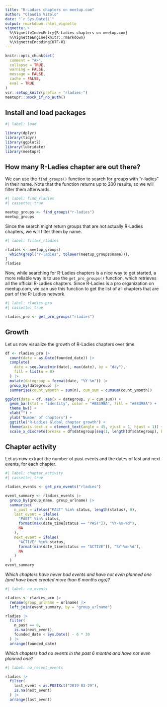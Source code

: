 ```yaml
---
title: "R-Ladies chapters on meetup.com"
author: "Claudia Vitolo"
date: "`r Sys.Date()`"
output: rmarkdown::html_vignette
vignette: >
  %\VignetteIndexEntry{R-Ladies chapters on meetup.com}
  %\VignetteEngine{knitr::rmarkdown}
  %\VignetteEncoding{UTF-8}
---
```


```r
knitr::opts_chunk$set(
  comment = "#>",
  collapse = TRUE,
  warning = FALSE,
  message = FALSE,
  cache = FALSE,
  eval = TRUE
)
vcr::setup_knitr(prefix = "rladies-")
meetupr:::mock_if_no_auth()
```

## Install and load packages


```r
#| label: load

library(dplyr)
library(tidyr)
library(ggplot2)
library(lubridate)
library(meetupr)
```

## How many R-Ladies chapter are out there?

We can use the `find_groups()` function to search for groups with "r-ladies" in their name.
Note that the function returns up to 200 results, so we will filter them afterwards.

```r
#| label: find_rladies
#| cassette: true

meetup_groups <- find_groups("r-ladies")
meetup_groups
```

Since the search might return groups that are not actually R-Ladies chapters, we will filter them by name.

```r
#| label: filter_rladies

rladies <- meetup_groups[
  which(grepl("r-ladies", tolower(meetup_groups$name))),
]
rladies
```

Now, while searching for R-Ladies chapters is a nice way to get started, a more reliable way is to use the `get_pro_groups()` function, which retrieves all the official R-Ladies chapters.
Since R-Ladies is a pro organization on meetup.com, we can use this function to get the list of all chapters that are part of the R-Ladies network.

```r
#| label: rladies-pro
#| cassette: true

rladies_pro <- get_pro_groups("rladies")
```


## Growth

Let us now visualize the growth of R-Ladies chapters over time.

```r
df <- rladies_pro |>
  count(date = as.Date(founded_date)) |>
  complete(
    date = seq.Date(min(date), max(date), by = "day"),
    fill = list(n = 0)
  ) |>
  mutate(dategroup = format(date, "%Y-%m")) |>
  group_by(dategroup) |>
  summarise(count_ymonth = sum(n), cum_sum = cumsum(count_ymonth))

ggplot(data = df, aes(x = dategroup, y = cum_sum)) +
  geom_bar(stat = "identity", color = "#88398A", fill = "#88398A") +
  theme_bw() +
  xlab("") +
  ylab("Number of chapters") +
  ggtitle("R-Ladies Global chapter growth") +
  theme(axis.text.x = element_text(angle = 45, vjust = 1, hjust = 1)) +
  scale_x_discrete(breaks = df$dategroup[seq(1, length(df$dategroup), by = 2)])
```

## Chapter activity

Let us now extract the number of past events and the dates of last and next events, for each chapter.

```r
#| label: chapter_activity
#| cassette: true

rladies_events <- get_pro_events("rladies")

event_summary <- rladies_events |>
  group_by(group_name, group_urlname) |>
  summarise(
    n_past = ifelse("PAST" %in% status, length(status), 0),
    last_event = ifelse(
      "PAST" %in% status,
      format(max(date_time[status == "PAST"]), "%Y-%m-%d"),
      NA
    ),
    next_event = ifelse(
      "ACTIVE" %in% status,
      format(min(date_time[status == "ACTIVE"]), "%Y-%m-%d"),
      NA
    )
  )
event_summary
```

*Which chapters have never had events and have not even planned one (and have been created more than 6 months ago)?*

```r
#| label: no_events

rladies <- rladies_pro |>
  rename(group_urlname = urlname) |>
  left_join(event_summary, by = "group_urlname")

rladies |>
  filter(
    n_past == 0,
    is.na(next_event),
    founded_date < Sys.Date() - 6 * 30
  ) |>
  arrange(founded_date)
```

*Which chapters had no events in the past 6 months and have not even planned one?*

```r
#| label: no_recent_events

rladies |>
  filter(
    last_event < as.POSIXct("2019-03-29"),
    is.na(next_event)
  ) |>
  arrange(last_event)
```
